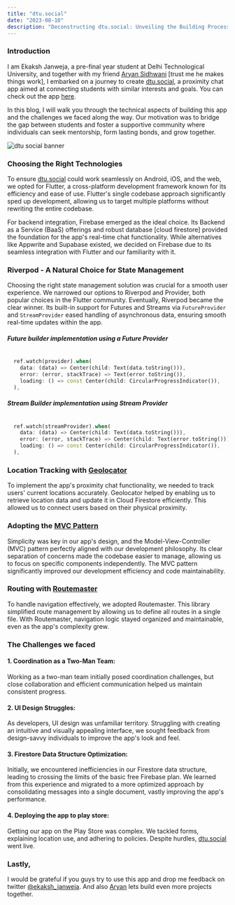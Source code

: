 ```yaml
---
title: "dtu.social"
date: "2023-08-10"
description: "Deconstructing dtu.social: Unveiling the Building Process"
---
```


### Introduction

I am Ekaksh Janweja, a pre-final year student at Delhi Technological University, and together with my friend [Aryan Sidhwani](https://www.linkedin.com/in/aryan-sidhwani/) \[trust me he makes things work\], I embarked on a journey to create [dtu.social](http://dtu.social), a proximity chat app aimed at connecting students with similar interests and goals. You can check out the app [here](https://play.google.com/store/apps/details?id=com.app.dtusocial).

In this blog, I will walk you through the technical aspects of building this app and the challenges we faced along the way. Our motivation was to bridge the gap between students and foster a supportive community where individuals can seek mentorship, form lasting bonds, and grow together.

![dtu social banner](https://cdn.hashnode.com/res/hashnode/image/upload/v1691689444550/610b794c-dd86-4a2c-a0a6-c2732b01bb7d.png?w=1600&h=840&fit=crop&crop=entropy&auto=compress,format&format=webp)

### Choosing the Right Technologies

To ensure [dtu.social](http://dtu.social) could work seamlessly on Android, iOS, and the web, we opted for Flutter, a cross-platform development framework known for its efficiency and ease of use. Flutter's single codebase approach significantly sped up development, allowing us to target multiple platforms without rewriting the entire codebase.

For backend integration, Firebase emerged as the ideal choice. Its Backend as a Service (BaaS) offerings and robust database \[cloud firestore\] provided the foundation for the app's real-time chat functionality. While alternatives like Appwrite and Supabase existed, we decided on Firebase due to its seamless integration with Flutter and our familiarity with it.

### Riverpod - A Natural Choice for State Management

Choosing the right state management solution was crucial for a smooth user experience. We narrowed our options to Riverpod and Provider, both popular choices in the Flutter community. Eventually, Riverpod became the clear winner. Its built-in support for Futures and Streams via `FutureProvider` and `StreamProvider` eased handling of asynchronous data, ensuring smooth real-time updates within the app.

##### Future builder implementation using a Future Provider

```dart

  ref.watch(provider).when(
    data: (data) => Center(child: Text(data.toString())),
    error: (error, stackTrace) => Text(error.toString()),
    loading: () => const Center(child: CircularProgressIndicator()),
  ),

```

##### Stream Builder implementation using Stream Provider

```dart

  ref.watch(streamProvider).when(
    data: (data) => Center(child: Text(data.toString())),
    error: (error, stackTrace) => Center(child: Text(error.toString())),
    loading: () => const Center(child: CircularProgressIndicator()),
  ),

```

### Location Tracking with [ Geolocator ](https://pub.dev/packages/geolocator)

To implement the app's proximity chat functionality, we needed to track users' current locations accurately. Geolocator helped by enabling us to retrieve location data and update it in Cloud Firestore efficiently. This allowed us to connect users based on their physical proximity.

### Adopting the [ MVC Pattern ](https://rohaaan.hashnode.dev/mastering-the-mvc-pattern-in-flutter-a-guide-to-better-code-organization)

Simplicity was key in our app's design, and the Model-View-Controller (MVC) pattern perfectly aligned with our development philosophy. Its clear separation of concerns made the codebase easier to manage, allowing us to focus on specific components independently. The MVC pattern significantly improved our development efficiency and code maintainability.

### Routing with [ Routemaster ](https://pub.dev/packages/routemaster)

To handle navigation effectively, we adopted Routemaster. This library simplified route management by allowing us to define all routes in a single file. With Routemaster, navigation logic stayed organized and maintainable, even as the app's complexity grew.

### The Challenges we faced

#### 1. Coordination as a Two-Man Team:

Working as a two-man team initially posed coordination challenges, but close collaboration and efficient communication helped us maintain consistent progress.

#### 2. UI Design Struggles:

As developers, UI design was unfamiliar territory. Struggling with creating an intuitive and visually appealing interface, we sought feedback from design-savvy individuals to improve the app's look and feel.

#### 3. Firestore Data Structure Optimization:

Initially, we encountered inefficiencies in our Firestore data structure, leading to crossing the limits of the basic free Firebase plan. We learned from this experience and migrated to a more optimized approach by consolidating messages into a single document, vastly improving the app's performance.

#### 4. Deploying the app to play store:

Getting our app on the Play Store was complex. We tackled forms, explaining location use, and adhering to policies. Despite hurdles, [dtu.social](http://dtu.social) went live.

### Lastly,

I would be grateful if you guys try to use this app and drop me feedback on twitter [@ekaksh_janweja](https://twitter.com/ekaksh_janweja). And also [Aryan](https://www.linkedin.com/in/aryan-sidhwani/) lets build even more projects together.